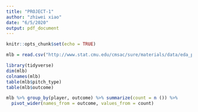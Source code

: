 ```yaml
---
title: "PROJECT-1"
author: "zhiwei xiao"
date: "6/5/2020"
output: pdf_document
---
```


```r
knitr::opts_chunk$set(echo = TRUE)
```

```r
mlb = read.csv("http://www.stat.cmu.edu/cmsac/sure/materials/data/eda_projects/top_hitters_2019_batted_balls.csv")

```

```r
library(tidyverse)
dim(mlb)
colnames(mlb)
table(mlb$pitch_type)
table(mlb$outcome)
```

```r
mlb %>% group_by(player, outcome) %>% summarize(count = n ()) %>%
  pivot_wider(names_from = outcome, values_from = count)
```

